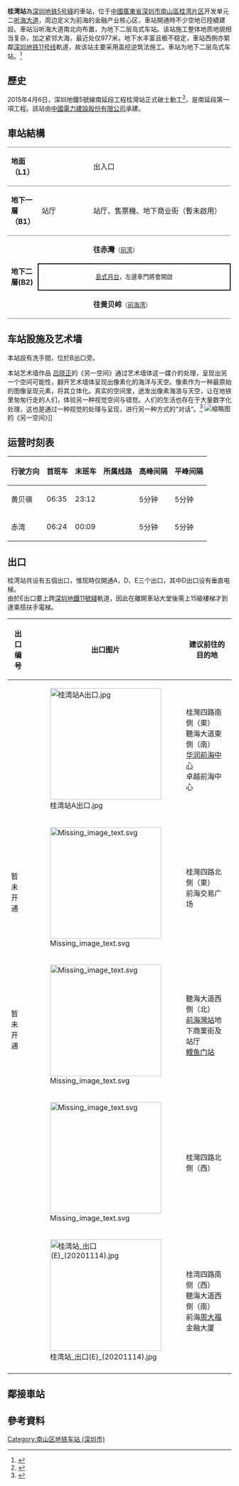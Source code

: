 {{noteTA
|G1=Transport
}}
{{Infobox station
|name = 桂湾
|image = SZMC Line5 Guiwan Station Platform 1.jpg
|caption = 
|eng_name = Guiwan
|borough = {{CHN}}[[廣東省|廣東省]][[深圳市|深圳市]][[南山区_(深圳市)|南山區]][[前海深港現代服務業合作區|前海深港現代服務業合作區]]
|address = [[听海大道|听海大道]]
|coordinates = {{coord|22|31|54.7|N|113|53|53.1|E|display=it|type:railwaystation}}
|colour =
|line = {{深圳地鐵|5|sl}}
|platform = 2
|platformtype = 島式月台
|exits = 2
|opened = 2019年9月28日
|services = {{Adjacent stations|system=Shenzhen Metro|line1=5|left1=前海灣|right1=前灣|to-left1=黃貝嶺|to-right1=赤灣}}
|structure = [[地下車站|地下車站]]
|linecolour = {{深圳地铁色彩|5}}
|route_map = {{Routemap|inline=yes|legend=no|map=
utSTRf!~MFADEg\utSTRg!~MFADEg~~ {{RoutemapRoute|l=u|[[前海湾站|前海湾]]}}
utSTR+BSl\utSTR+BSr
utSTR+BSl\utSTR+BSr~~'''B3'''
utSTRf!~MFADEf\utSTRg!~MFADEf~~ {{RoutemapRoute|l=d|[[前湾站|前湾]]}}}}}}
'''桂湾站'''為[[深圳地铁|深圳地铁]][[深圳地铁5号线|5号綫]]的車站，位于[[中華人民共和國|中國]][[廣東省|廣東省]][[深圳市|深圳市]][[南山區_(深圳市)|南山區]][[桂湾片区|桂湾片区]]开发单元二[[听海大道|听海大道]]，周边定义为前海的金融产业核心区，車站開通時不少空地已陸績建設。車站沿听海大道南北向布置，为地下二层岛式车站。该站施工整体地质地貌相当复杂，加之紧邻大海，最近处仅977米，地下水丰富且极不稳定，車站西側亦緊鄰[[深圳地铁11号线|深圳地铁11号线]]軌道，故该站主要采用盖挖逆筑法施工。車站为地下二层岛式车站。<ref>{{Cite web |url=http://www.szmc.net/page/plan/build.html?code=138250 |title=5号线二期站点介绍--深圳地鐵 |access-date=2016-08-19 |archive-url=https://web.archive.org/web/20171029065919/http://www.szmc.net/page/plan/build.html?code=138250 |archive-date=2017-10-29 |dead-url=yes }}</ref>

==歷史==
2015年4月6日，深圳地鐵5號線南延段工程桂灣站正式破土動工<ref>{{Cite web |url=http://www.szmc.net/page/news/index.html?scode=9302&id=121923 |title=深圳地鉄-地铁5号线南延段破土动工 |access-date=2015-04-14 |archive-url=https://web.archive.org/web/20150924120943/http://www.szmc.net/page/news/index.html?scode=9302&id=121923 |archive-date=2015-09-24 |dead-url=yes }}</ref>，是南延段第一項工程。該站由[[中国电力建设集团|中國電力建設股份有限公司]]承建。

==車站結構==
{|cellspacing=0 cellpadding=3
|-
|style="border-top:solid 1px gray;border-bottom:solid 1px gray;" valign=top width=50|'''地面（L1）'''
|style="border-top:solid 1px gray;border-bottom:solid 1px gray;" valign=top width=100|
|style="border-top:solid 1px gray;border-bottom:solid 1px gray;" valign=top width=300|出入口
|-
|style="border-top:solid 1px gray;border-bottom:solid 1px gray;" valign=top width=50|'''地下一層（B1）'''
|style="border-top:solid 1px gray;border-bottom:solid 1px gray;" valign=top width=100|站厅
|style="border-top:solid 1px gray;border-bottom:solid 1px gray;" valign=top width=300|站厅、售票機、地下商业街（暫未啟用）
|-
|style="border-bottom:solid 1px gray;" rowspan=3 valign=top|'''地下二層(B2)'''
|
|{{arrow|L}} '''{{深圳地鐵|5|c}}往赤灣'''<small>（[[前湾站|前湾]]）</small>
|-
|style="border-right:solid 2px black;border-left:solid 2px black;border-top:solid 2px black;border-bottom:solid 2px black;" colspan=2|<center><small>[[島式月台|島式月台]]，左邊車門將會開啟</small></center>
|-
|style="border-bottom:solid 1px gray;"|
|style="border-bottom:solid 1px gray;"|'''{{深圳地鐵|5|c}}往黄贝岭'''<small>（[[前海湾站|前海湾]]）</small> {{arrow|R}}
|}
{{multiple image|align=center|direction=vertical|width=800|image1=SZMC Line5 Guiwan Station Platform 1 PANO.jpg|caption1=<center>往赤湾月台全景圖，(2019年10月）</center>|image2=SZMC Line5 Guiwan Station Platform 2 PANO.jpg|caption2=<center>往黄貝岭月台全景圖，(2019年10月）</center>}}{{clr}}

== 车站設施及艺术墙 ==
本站設有洗手間，位於B出口旁。

本站艺术墙作品 [[吕晓正|吕晓正]]的《另一空间》通过艺术墙体这一媒介的处理，呈现出另一个空间可能性，翻开艺术墙体呈现出像素化的海洋与天空。像素作为一种最原始的图像呈现元素，将其立体化。真实的空间里，迸发出像素海浪与天空，让在地铁里匆匆行走的人们，体验另一种视觉空间与错觉。人们的生活也存在于大量数字化处理，这也是通过一种视觉的处理与呈现，进行另一种方式的“对话”。<ref>{{Cite web|title=离开通还有60天！5号线南延线桂湾站出入口公布~|url=https://mp.weixin.qq.com/s/lMLtF76lsy42aIvOEKsSNQ|accessdate=2019-08-17|author=|date=|format=|work=mp.weixin.qq.com|publisher=|language=|archive-date=2019-08-17|archive-url=https://web.archive.org/web/20190817095829/https://mp.weixin.qq.com/s/lMLtF76lsy42aIvOEKsSNQ|dead-url=no}}</ref>
[[File:SZMC_Line5_Guiwan_Station_Artwork_Another_Space.jpg|缩略图]]的《另一空间》]]

==运营时刻表==
{| class="wikitable"
|-
! 行驶方向 !! 首班车 !! 末班车 !!所属线路 !! 高峰间隔 !! 平峰间隔
|-
|黄贝嶺||06:35||23:12||{{深圳地鐵|5|c}}||5分钟||5分钟
|-
|赤湾||06:24||00:09||{{深圳地鐵|5|c}}||5分钟||5分钟
|}

==出口==
桂湾站共设有五個出口，惟现時仅開通A，D、E三个出口，其中D出口设有垂直电梯。<br>
由於E出口要上跨[[深圳地鐵11號綫|深圳地鐵11號綫]]軌道，因此在離開車站大堂後需上15級樓梯才到達乘搭扶手電梯。
<!--車站出口列表的內容經已按車站指示牌排列，請勿擅自加入非指示牌的內容-->
{| class="wikitable"
! 出口编号
! 出口图片
! 建议前往的目的地
|-
| {{港鐵出口|A|附=盲}}
| [[File:桂湾站A出口.jpg|250px]] 
| 桂灣四路南側（東）<br>聽海大道東側（南）<br>[[华润前海中心|华润前海中心]]<br>卓越前海中心
|-
| {{港鐵出口|B|附=盲}}<br>暂未开通
| [[File:Missing_image_text.svg|250px]] 
| 桂灣四路北側（東）<br>前海交易广场
|-
| {{港鐵出口|C|附=盲}}<br>暂未开通
| [[File:Missing_image_text.svg|250px]] 
| 聽海大道西側（北）<br>[[前海灣站|前海灣站]]地下商業街及{{深圳地鐵|11|s}}站厅<br>{{深圳地鐵|1|s}}[[鲤鱼门站|鲤鱼门站]]
|-
| {{港鐵出口|D|附=盲升}}
| [[File:Missing_image_text.svg|250px]] 
| 桂灣四路北側（西）
|-
| {{港鐵出口|E|附=盲}} 
| [[File:桂湾站_出口(E)_(20201114).jpg|250px]] 
| 桂湾四路南侧（西）<br>聽海大道西側（南）<br>前海[[周大福|周大福]]金融大厦
|-
| bgcolor="#EEEEEE" colspan=3 | {{港鐵出口|註=盲升}}
|}
{{clr}}

==鄰接車站==
{{深圳地鐵5號線車站}}

==參考資料==
<references/>
{{前海深港现代服务业合作区}}
{{深圳地鐵車站列表||SZM_future}}

[[Category:南山区地铁车站_(深圳市)|Category:南山区地铁车站 (深圳市)]]